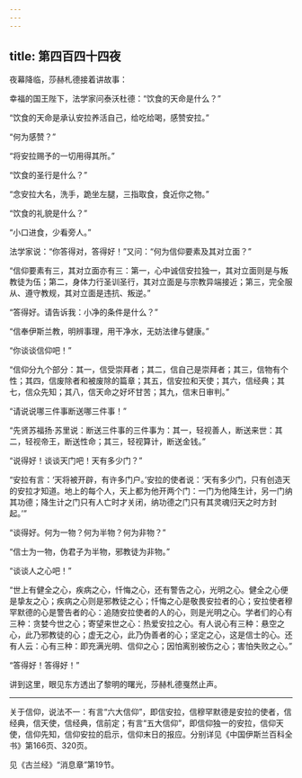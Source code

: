 ```yaml
---
---
---
```

title: 第四百四十四夜
---






夜幕降临，莎赫札德接着讲故事：





幸福的国王陛下，法学家问泰沃杜德：“饮食的天命是什么？”

“饮食的天命是承认安拉养活自己，给吃给喝，感赞安拉。”

“何为感赞？”

“将安拉赐予的一切用得其所。”

“饮食的圣行是什么？”

“念安拉大名，洗手，跪坐左腿，三指取食，食近你之物。”

“饮食的礼貌是什么？”

“小口进食，少看旁人。”

法学家说：“你答得对，答得好！”又问：“何为信仰要素及其对立面？”

“信仰要素有三，其对立面亦有三：第一，心中诚信安拉独一，其对立面则是与叛教徒为伍；第二，身体力行圣训圣行，其对立面是与宗教异端接近；第三，完全服从、遵守教规，其对立面是违抗、叛逆。”

“答得好。请告诉我：小净的条件是什么？”

“信奉伊斯兰教，明辨事理，用干净水，无妨法律与健康。”

“你谈谈信仰吧！”

“信仰分九个部分：其一，信受崇拜者；其二，信自己是崇拜者；其三，信物有个性；其四，信废除者和被废除的篇章；其五，信安拉和天使；其六，信经典；其七，信众先知；其八，信天命之好坏甘苦；其九，信末日审判。”

“请说说哪三件事断送哪三件事！”

“先贤苏福扬·苏里说：断送三件事的三件事为：其一，轻视善人，断送来世：其二，轻视帝王，断送性命；其三，轻视算计，断送金钱。”

“说得好！谈谈天门吧！天有多少门？”

“安拉有言：‘天将被开辟，有许多门户。’安拉的使者说：‘天有多少门，只有创造天的安拉才知道。地上的每个人，天上都为他开两个门：一门为他降生计，另一门纳其功德；降生计之门只有人亡时才关闭，纳功德之门只有其灵魂归天之时方封起。’”

“谈得好。何为一物？何为半物？何为非物？”

“信士为一物，伪君子为半物，邪教徒为非物。”

“谈谈人之心吧！”

“世上有健全之心，疾病之心，忏悔之心，还有警告之心，光明之心。健全之心便是挚友之心；疾病之心则是邪教徒之心；忏悔之心是敬畏安拉者的心；安拉使者穆罕默德的心是警告者的心：追随安拉使者的人的心，则是光明之心。学者们的心有三种：贪婪今世之心；寄望来世之心：热爱安拉之心。有人说心有三种：悬空之心，此乃邪教徒的心；虚无之心，此乃伪善者的心；坚定之心，这是信士的心。还有人云：心有三种：即充满光明、信仰之心；因怕离别被伤之心；害怕失败之心。”

“答得好！答得好！”





讲到这里，眼见东方透出了黎明的曙光，莎赫札德戛然止声。



***





关于信仰，说法不一：有言“六大信仰”，即信安拉，信穆罕默德是安拉的使者，信经典，信天使，信经典，信前定；有言“五大信仰”，即信仰独一的安拉，信仰天使，信仰先知，信仰安拉的启示，信仰末日的报应。分别详见《中国伊斯兰百科全书》第166页、320页。​​​



见《古兰经》“消息章”第19节。​​​